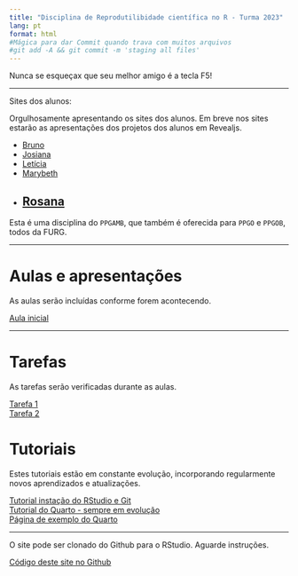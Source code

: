 ---
title: "Disciplina de Reprodutilibidade científica no R - Turma 2023"
lang: pt
format: html
#Mágica para dar Commit quando trava com muitos arquivos
#git add -A && git commit -m 'staging all files'
---

Nunca se esqueçax que seu melhor amigo é a tecla F5!

---

Sites dos alunos:

::: aside
Orgulhosamente apresentando os sites dos alunos. Em breve nos sites estarão as apresentações dos projetos dos alunos em Revealjs.
:::

- [Bruno](https://blinhares94.github.io/repr_furg/)
- [Josiana](https://josianamm.github.io/Reprodutibilidade/)
- [Letícia]()
- [Marybeth](https://marybethcostilla.github.io/again/)
- [Rosana](https://rosanacosta1995.github.io/air_pollution/)
---

:::{.callout-note}
Esta é uma disciplina do `PPGAMB`, que também é oferecida para `PPGO` e `PPGOB`, todos da FURG.  
:::

---


# Aulas e apresentações

::: aside
As aulas serão incluídas conforme forem acontecendo.
:::

[Aula inicial](Aula1.html)  

---

# Tarefas

::: aside
As tarefas serão verificadas durante as aulas.
:::

[Tarefa 1](Tarefa1.html)  
[Tarefa 2](Tarefa2.html)

# Tutoriais

Estes tutoriais estão em constante evolução, incorporando regularmente novos aprendizados e atualizações.

[Tutorial instação do RStudio e Git](Integrar_Git_RStudio.html)  
[Tutorial do Quarto - sempre em evolução](Tutorial_Quarto.html)  
[Página de exemplo do Quarto](Pagina_Exemplo.html)

---
::: aside
O site pode ser clonado do Github para o RStudio. Aguarde instruções.
:::

[Código deste site no Github](https://github.com/mauricio-camargo/reprodu2023)

